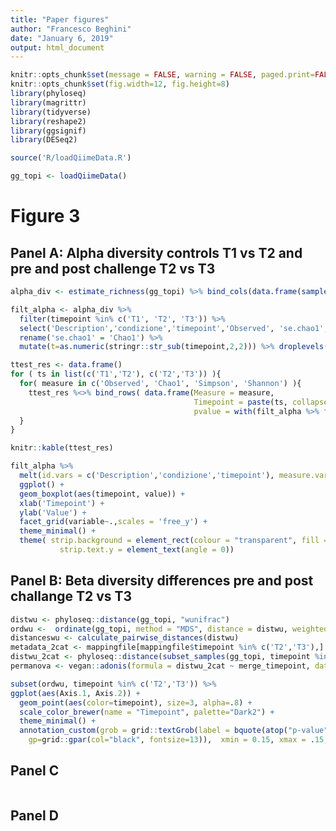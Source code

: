 ```yaml
---
title: "Paper figures"
author: "Francesco Beghini"
date: "January 6, 2019"
output: html_document
---
```


```r
knitr::opts_chunk$set(message = FALSE, warning = FALSE, paged.print=FALSE, echo=FALSE)
knitr::opts_chunk$set(fig.width=12, fig.height=8) 
library(phyloseq)
library(magrittr)
library(tidyverse)
library(reshape2)
library(ggsignif)
library(DESeq2)

source('R/loadQiimeData.R')
```

```r
gg_topi <- loadQiimeData()
```

# Figure 3
## Panel A: Alpha diversity controls T1 vs T2 and pre and post challenge T2 vs T3 
```r
alpha_div <- estimate_richness(gg_topi) %>% bind_cols(data.frame(sample_data(gg_topi)))
```

```r
filt_alpha <- alpha_div %>% 
  filter(timepoint %in% c('T1', 'T2', 'T3')) %>%
  select('Description','condizione','timepoint','Observed', 'se.chao1', 'Simpson', 'Shannon') %>%
  rename('se.chao1' = 'Chao1') %>%
  mutate(t=as.numeric(stringr::str_sub(timepoint,2,2))) %>% droplevels()

ttest_res <- data.frame()
for ( ts in list(c('T1','T2'), c('T2','T3')) ){
  for( measure in c('Observed', 'Chao1', 'Simpson', 'Shannon') ){
    ttest_res %<>% bind_rows( data.frame(Measure = measure,
                                         Timepoint = paste(ts, collapse = ' vs '),
                                         pvalue = with(filt_alpha %>% filter(timepoint %in% ts), t.test(as.formula(paste(measure, 't', sep = '~'))))$p.value))
  }
}
```

```r
knitr::kable(ttest_res)
```


```r
filt_alpha %>%
  melt(id.vars = c('Description','condizione','timepoint'), measure.vars =  c('Observed', 'Chao1', 'Simpson', 'Shannon')) %>%
  ggplot() +
  geom_boxplot(aes(timepoint, value)) +
  xlab('Timepoint') +
  ylab('Value') +
  facet_grid(variable~.,scales = 'free_y') +
  theme_minimal() +
  theme( strip.background = element_rect(colour = "transparent", fill = "transparent"),
           strip.text.y = element_text(angle = 0))
```


## Panel B: Beta diversity differences pre and post challange T2 vs T3
```r
distwu <- phyloseq::distance(gg_topi, "wunifrac")
ordwu <-  ordinate(gg_topi, method = "MDS", distance = distwu, weighted = TRUE) %>% plot_ordination(gg_topi, ., justDF = TRUE)
distanceswu <- calculate_pairwise_distances(distwu)
metadata_2cat <- mappingfile[mappingfile$timepoint %in% c('T2','T3'),]
distwu_2cat <- phyloseq::distance(subset_samples(gg_topi, timepoint %in% c('T2','T3')), "wunifrac")
permanova <- vegan::adonis(formula = distwu_2cat ~ merge_timepoint, data = metadata_2cat)
```

```r
subset(ordwu, timepoint %in% c('T2','T3')) %>%
ggplot(aes(Axis.1, Axis.2)) +
  geom_point(aes(color=timepoint), size=3, alpha=.8) +
  scale_color_brewer(name = "Timepoint", palette="Dark2") + 
  theme_minimal() +
  annotation_custom(grob = grid::textGrob(label = bquote(atop("p-value"==.(permanova$aov.tab$`Pr(>F)`[1]),R^2==.(signif(permanova$aov.tab$R2[1], 2)))),
    gp=grid::gpar(col="black", fontsize=13)),  xmin = 0.15, xmax = .15, ymin = -.05, ymax = -.05)
```

## Panel C
```r

```

## Panel D
```r

```

